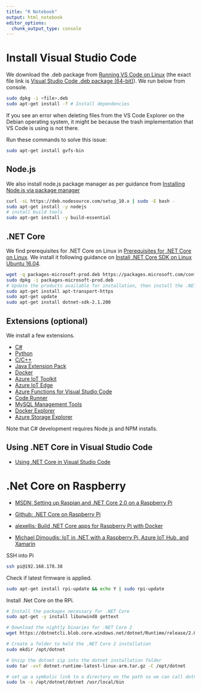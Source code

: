 ```yaml
---
title: "R Notebook"
output: html_notebook
editor_options: 
  chunk_output_type: console
---
```


# Install Visual Studio Code

We download the .deb package from [Running VS Code on Linux](https://code.visualstudio.com/docs/setup/linux) (the exact file link is [Visual Studio Code .deb package (64-bit)](https://go.microsoft.com/fwlink/?LinkID=760868)). We run below from console.

```bash
sudo dpkg -i <file>.deb
sudo apt-get install -f # Install dependencies
```

If you see an error when deleting files from the VS Code Explorer on the Debian operating system, it might be because the trash implementation that VS Code is using is not there.

Run these commands to solve this issue:

```bash
sudo apt-get install gvfs-bin
```

## Node.js

We also install node.js package manager as per guidance from [Installing Node.js via package manager](https://nodejs.org/en/download/package-manager/)

```bash
curl -sL https://deb.nodesource.com/setup_10.x | sudo -E bash -
sudo apt-get install -y nodejs
# install build tools
sudo apt-get install -y build-essential
```

## .NET Core

We find prerequisites for .NET Core on Linux in [Prerequisites for .NET Core on Linux](https://docs.microsoft.com/en-us/dotnet/core/linux-prerequisites?tabs=netcore2x). We install it following guidance on [Install .NET Core SDK on Linux Ubuntu 16.04](https://www.microsoft.com/net/download/linux-package-manager/ubuntu16-04/sdk-current).

```bash
wget -q packages-microsoft-prod.deb https://packages.microsoft.com/config/ubuntu/16.04/packages-microsoft-prod.deb
sudo dpkg -i packages-microsoft-prod.deb
# Update the products available for installation, then install the .NET SDK.
sudo apt-get install apt-transport-https
sudo apt-get update
sudo apt-get install dotnet-sdk-2.1.200
```

## Extensions (optional)

We install a few extensions.

* [C#](https://code.visualstudio.com/docs/languages/csharp)
* [Python](https://code.visualstudio.com/docs/languages/python)
* [C/C++](https://code.visualstudio.com/docs/languages/cpp)
* [Java Extension Pack](https://code.visualstudio.com/docs/languages/java)
* [Docker](https://marketplace.visualstudio.com/items?itemName=PeterJausovec.vscode-docker)
* [Azure IoT Toolkit](https://marketplace.visualstudio.com/items?itemName=vsciot-vscode.azure-iot-toolkit)
* [Azure IoT Edge](https://marketplace.visualstudio.com/items?itemName=vsciot-vscode.azure-iot-edge)
* [Azure Functions for Visual Studio Code](https://code.visualstudio.com/tutorials/functions-extension/getting-started)
* [Code Runner](https://marketplace.visualstudio.com/items?itemName=formulahendry.code-runner)
* [MySQL Management Tools](https://marketplace.visualstudio.com/items?itemName=formulahendry.vscode-mysql)
* [Docker Explorer](https://marketplace.visualstudio.com/items?itemName=formulahendry.docker-explorer)
* [Azure Storage Explorer](https://marketplace.visualstudio.com/items?itemName=formulahendry.azure-storage-explorer)

Note that C# development requires Node.js and NPM installs.

## Using .NET Core in Visual Studio Code

* [Using .NET Core in Visual Studio Code](https://code.visualstudio.com/docs/other/dotnet)

# .Net Core on Raspberry

* [MSDN: Setting up Raspian and .NET Core 2.0 on a Raspberry Pi](https://blogs.msdn.microsoft.com/david/2017/07/20/setting_up_raspian_and_dotnet_core_2_0_on_a_raspberry_pi/)

* [Github: .NET Core on Raspberry Pi](https://github.com/dotnet/core/blob/master/samples/RaspberryPiInstructions.md)

* [alexellis: Build .NET Core apps for Raspberry Pi with Docker](https://blog.alexellis.io/dotnetcore-on-raspberrypi/)

* [Michael Dimoudis: IoT in .NET with a Raspberry Pi, Azure IoT Hub, and Xamarin](https://medium.com/@dimoss/iot-in-net-with-a-raspberry-pi-azure-iot-hub-and-xamarin-3bf1cfb2514f)

SSH into Pi

```bash
ssh pi@192.168.178.38
```

Check if latest firmware is applied.

```bash
sudo apt-get install rpi-update && echo Y | sudo rpi-update
```

Install .Net Core on the RPi.

```bash
# Install the packages necessary for .NET Core
sudo apt-get -y install libunwind8 gettext

# Download the nightly binaries for .NET Core 2
wget https://dotnetcli.blob.core.windows.net/dotnet/Runtime/release/2.0.0/dotnet-runtime-latest-linux-arm.tar.gz

# Create a folder to hold the .NET Core 2 installation
sudo mkdir /opt/dotnet

# Unzip the dotnet zip into the dotnet installation folder
sudo tar -xvf dotnet-runtime-latest-linux-arm.tar.gz -C /opt/dotnet

# set up a symbolic link to a directory on the path so we can call dotnet
sudo ln -s /opt/dotnet/dotnet /usr/local/bin

```

















